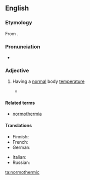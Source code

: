 ==English==
{{was wotd|2012|March|10}}

===Etymology===
From {{suffix|normothermia|ic|lang=en}}.

===Pronunciation===
* {{a|UK}} {{IPA|/nɔːməˈθɜːmɪk/|lang=en}}

===Adjective===
{{en-adj|-}}

# {{medicine}} Having a [[normal]] body [[temperature]]
#* {{quote-book|passage=In contrast to cold preservation, the concept of '''normothermic''' preservation is to maintain the cellular metabolism.
|pageurl=http://www.google.ca/books?id=InNIn7dizxkC&pg=PA3&dq=normothermic&cd=1&redir_esc=y#v=onepage&q=normothermic&f=false
|page=3
|title=Methods in Bioengineering: Organ Preservation and Reengineering
|author=Korkut Uygun, Charles Y. Lee
|year=2011
|isbn=978-1-60807-013-8}}

====Related terms====
* [[normothermia]]

====Translations====
{{trans-top|having normal body temperature}}
* Finnish: {{t-|fi|normaalilämpöinen}}
* French: {{t|fr|normothermique}}
* German: {{t|de|normotherm}}
{{trans-mid}}
* Italian: {{t|it|normotermico}}
* Russian: {{t|ru|нормотермический|sc=Cyrl}}
{{trans-bottom}}

[[ta:normothermic]]